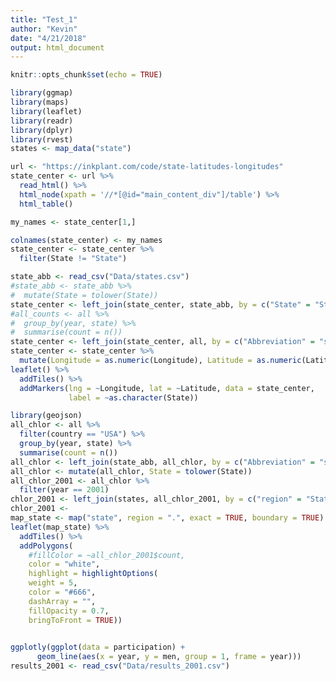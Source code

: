 ```yaml
---
title: "Test_1"
author: "Kevin"
date: "4/21/2018"
output: html_document
---
```


```r
knitr::opts_chunk$set(echo = TRUE)
```

```r
library(ggmap)
library(maps)
library(leaflet)
library(readr)
library(dplyr)
library(rvest)
states <- map_data("state")
```

```r
url <- "https://inkplant.com/code/state-latitudes-longitudes"
state_center <- url %>%
  read_html() %>%
  html_node(xpath = '//*[@id="main_content_div"]/table') %>%
  html_table()

my_names <- state_center[1,]

colnames(state_center) <- my_names
state_center <- state_center %>%
  filter(State != "State")
```

```r
state_abb <- read_csv("Data/states.csv")
#state_abb <- state_abb %>%
#  mutate(State = tolower(State))
state_center <- left_join(state_center, state_abb, by = c("State" = "State"))
#all_counts <- all %>%
#  group_by(year, state) %>%
#  summarise(count = n())
state_center <- left_join(state_center, all, by = c("Abbreviation" = "state"))
state_center <- state_center %>%
  mutate(Longitude = as.numeric(Longitude), Latitude = as.numeric(Latitude))
leaflet() %>%
  addTiles() %>%
  addMarkers(lng = ~Longitude, lat = ~Latitude, data = state_center,
             label = ~as.character(State))


```



```r
library(geojson)
all_chlor <- all %>%
  filter(country == "USA") %>%
  group_by(year, state) %>%
  summarise(count = n())
all_chlor <- left_join(state_abb, all_chlor, by = c("Abbreviation" = "state"))
all_chlor <- mutate(all_chlor, State = tolower(State))
all_chlor_2001 <- all_chlor %>%
  filter(year == 2001)
chlor_2001 <- left_join(states, all_chlor_2001, by = c("region" = "State"))
chlor_2001 <- 
map_state <- map("state", region = ".", exact = TRUE, boundary = TRUE)
leaflet(map_state) %>%
  addTiles() %>%
  addPolygons(
    #fillColor = ~all_chlor_2001$count,
    color = "white",
    highlight = highlightOptions(
    weight = 5,
    color = "#666",
    dashArray = "",
    fillOpacity = 0.7,
    bringToFront = TRUE))
  

```

```r

ggplotly(ggplot(data = participation) +
      geom_line(aes(x = year, y = men, group = 1, frame = year)))
results_2001 <- read_csv("Data/results_2001.csv")
```


